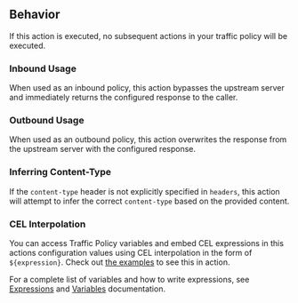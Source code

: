 ## Behavior

If this action is executed, no subsequent actions in your traffic policy will
be executed.

### Inbound Usage

When used as an inbound policy, this action bypasses the upstream server and
immediately returns the configured response to the caller.

### Outbound Usage

When used as an outbound policy, this action overwrites the response from the
upstream server with the configured response.

### Inferring Content-Type

If the `content-type` header is not explicitly specified in `headers`, this
action will attempt to infer the correct `content-type` based on the provided
content.

### CEL Interpolation

You can access Traffic Policy variables and embed CEL expressions in this
actions configuration values using CEL interpolation in the form of
`${expression}`. Check out [the examples](#examples) to see this in action.

For a complete list of variables and how to write expressions, see
[Expressions](/http/traffic-policy/expressions/variables/) and
[Variables](/http/traffic-policy/expressions/) documentation.
